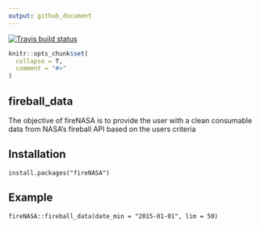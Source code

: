 ```yaml
---
output: github_document
---
```


[![Travis build status](https://travis-ci.org/akashdhatavkar/Data534_RWrapper.svg?branch=master)](https://travis-ci.org/akashdhatavkar/Data534_RWrapper)


```r
knitr::opts_chunk$set(
  collapse = T,
  comment = "#>"
)
```

fireball_data
---
The objective of fireNASA is to provide the user with a clean consumable data from NASA's fireball API based on the users criteria

Installation
---
`install.packages("fireNASA")`

Example
---
`fireNASA::fireball_data(date_min = "2015-01-01", lim = 50)`

